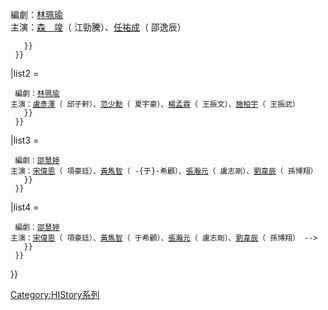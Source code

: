 {{Navbox
|name      = HIStory系列
|title     = [[HIStory系列]]
|titlestyle= background-color:#b5d4f7; vertical-align:middle
|state     = {{{state|autocollapse}}}
|evenodd   = swap
|bodyclass = hlist

|list1     = 
  {{Navbox subgroup
  |groupstyle=text-align:center; background-color:#b5d4f7
  |group1    = [[HIStory_(第一季)|HIStory1]]<br>（2017年）
  |list1     = 
  {{Navbox subgroup
    |groupwidth = 7.5em
    |groupstyle=text-align:center; background-color:#def
    |group1  = [[HIStory1#My Hero|My Hero]]
    |list1   = 導演：[[唐逸|唐　逸]]{{.w}}編劇：[[楊宜樺]]<br>主演：[[賴東賢]]（{{small|飾}} 麥英雄）、[[蔣昀霖]]（{{small|飾}} 古思任）
    |group2  = [[HIStory1#離我遠一點|離我遠一點]]
    |list2   = 導演：[[蔡宓潔]]{{.w}}編劇：[[楊宜樺]]<br>主演：[[吳珝陽]]（{{small|飾}} 程　清）、[[宋柏緯]]（{{small|飾}} 豐　河）
    |group3  = [[HIStory1#著魔|著魔]]
    |list3   = 導演：[[李佳樺|Adiamond Lee]]{{.w}}編劇：[[林珮瑜]]<br>主演：[[森竣|森　竣]]（{{small|飾}} 江勁騰）、[[任祐成]]（{{small|飾}} 邵逸辰）
    }}
  }}
|list2     = 
  {{Navbox subgroup
  |groupstyle=text-align:center; background-color:#8be0cd
  |group1    = [[HIStory2]]<br>（2018年）
  |list1     = 
    {{Navbox subgroup
    |evenodd = swap
    |groupwidth = 7.5em
    |groupstyle=text-align:center; background-color:#aed
    |group1  = [[HIStory2#是非|是非]]
    |list1   = 導演：[[李青蓉]]{{.w}}編劇：[[林珮瑜]]<br>主演：[[江常輝]]（{{small|飾}} 是奕-{杰}-）、[[張行|張　行]]（{{small|飾}} 非盛哲）
    |group2  = [[HIStory2#越界|越界]]
    |list2   = 導演：[[蔡宓潔]]{{.w}}編劇：[[林珮瑜]]<br>主演：[[盧彥澤]]（{{small|飾}} 邱子軒）、[[范少勳]]（{{small|飾}} 夏宇豪）、[[楊孟霖]]（{{small|飾}} 王振文）、[[施柏宇]]（{{small|飾}} 王振武）
    }}
  }}
|list3     = 
  {{Navbox subgroup
  |groupstyle=text-align:center; background-color:#ecc858
  |group1    = [[HIStory3]]<br>（2019年）
  |list1     = 
    {{Navbox subgroup
    |evenodd = swap
    |groupwidth = 7.5em
    |groupstyle=text-align:center; background-color:#fe9
    |group1  = [[HIStory3#圈套|圈套]]
    |list1   = 導演：[[李青蓉]]{{.w}}編劇：[[林珮瑜]]<br>主演：[[徐鈞浩]]（{{small|飾}} 孟少飛）、[[吳承洋]]（{{small|飾}} 唐　毅）、[[卞慶華]]（{{small|飾}} 方亮典）、[[陳廷軒 (演員)|陳廷軒]]（{{small|飾}} 趙立安）
    |group2  = [[HIStory3#那一天|那一天]]
    |list2   = 導演：[[蔡宓潔]]{{.w}}編劇：[[邵慧婷]]<br>主演：[[宋偉恩]]（{{small|飾}} 項豪廷）、[[黃雋智]]（{{small|飾}} -{于}-希顧）、[[張瀚元]]（{{small|飾}} 盧志剛）、[[劉韋辰 (演員)|劉韋辰]]（{{small|飾}} 孫博翔）
    }}
  }}
|list4     = 
  {{Navbox subgroup
  |groupstyle=text-align:center;background-color:#fc9292
  |group1    = [[HIStory4]]<br>（2021年）
  |list1     = 
    {{Navbox subgroup
    |evenodd = swap
    |groupwidth = 7.5em
    |groupstyle=text-align:center; background-color:#ffb0b0
    |group1  = [[HIStory4#近距離愛上你|近距離愛上你]]
    |list1   = 導演：[[陳怡妤]]{{.w}}編劇：[[邵慧婷]]、[[藍今翎]]<br>主演：[[涂善存|-{涂}-善存]]（{{small|飾}} 蕭立呈）、[[陳立安]]（{{small|飾}} 藤沐仁）、[[安俊朋]]（{{small|飾}} 葉幸司）、[[林嘉威]]（{{small|飾}} 傅永傑）
<!--|group2  = [[HIStory3#那一天|那一天]]
    |list2   = 導演：[[蔡宓潔]]{{.w}}編劇：[[邵慧婷]]<br>主演：[[宋偉恩]]（{{small|飾}} 項豪廷）、[[黃雋智]]（{{small|飾}} 于希顧）、[[張瀚元]]（{{small|飾}} 盧志剛）、[[劉韋辰 (演員)|劉韋辰]]（{{small|飾}} 孫博翔） -->
    }}
  }}
}}<noinclude>[[Category:HIStory系列]]</noinclude>